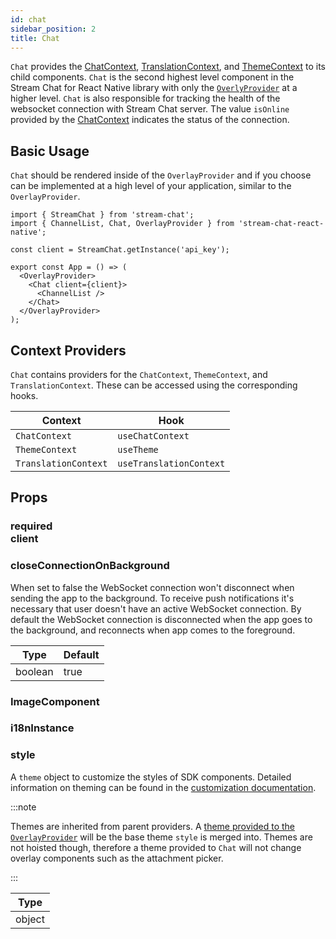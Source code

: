 ```yaml
---
id: chat
sidebar_position: 2
title: Chat
---
```



`Chat` provides the [ChatContext](../contexts/chat_context.mdx), [TranslationContext](../contexts/translation_context.mdx), and [ThemeContext](../contexts/theme_context.mdx) to its child components.
`Chat` is the second highest level component in the Stream Chat for React Native library with only the [`OverlyProvider`](./overlay_provider.mdx) at a higher level.
`Chat` is also responsible for tracking the health of the websocket connection with Stream Chat server.
The value `isOnline` provided by the [ChatContext](../contexts/chat_context.mdx#isonline) indicates the status of the connection.

## Basic Usage

`Chat` should be rendered inside of the `OverlayProvider` and if you choose can be implemented at a high level of your application, similar to the `OverlayProvider`.

```tsx {8,10}
import { StreamChat } from 'stream-chat';
import { ChannelList, Chat, OverlayProvider } from 'stream-chat-react-native';

const client = StreamChat.getInstance('api_key');

export const App = () => (
  <OverlayProvider>
    <Chat client={client}>
      <ChannelList />
    </Chat>
  </OverlayProvider>
);
```

## Context Providers

`Chat` contains providers for the `ChatContext`, `ThemeContext`, and `TranslationContext`.
These can be accessed using the corresponding hooks.

| Context              | Hook                    |
| -------------------- | ----------------------- |
| `ChatContext`        | `useChatContext`        |
| `ThemeContext`       | `useTheme`              |
| `TranslationContext` | `useTranslationContext` |

## Props

### <div class="label required">required</div> **client**

<Client />

### closeConnectionOnBackground

When set to false the WebSocket connection won't disconnect when sending the app to the background.
To receive push notifications it's necessary that user doesn't have an active WebSocket connection.
By default the WebSocket connection is disconnected when the app goes to the background, and reconnects when app comes to the foreground.

| Type    | Default |
| ------- | ------- |
| boolean | true    |

### ImageComponent

<ImageComponent />

### i18nInstance

<I18nInstance />

### style

A `theme` object to customize the styles of SDK components.
Detailed information on theming can be found in the [customization documentation](../customization/theming.mdx).

:::note

Themes are inherited from parent providers.
A [theme provided to the `OverlayProvider`](./overlay_provider.mdx#value) will be the base theme `style` is merged into.
Themes are not hoisted though, therefore a theme provided to `Chat` will not change overlay components such as the attachment picker.

:::

| Type   |
| ------ |
| object |
